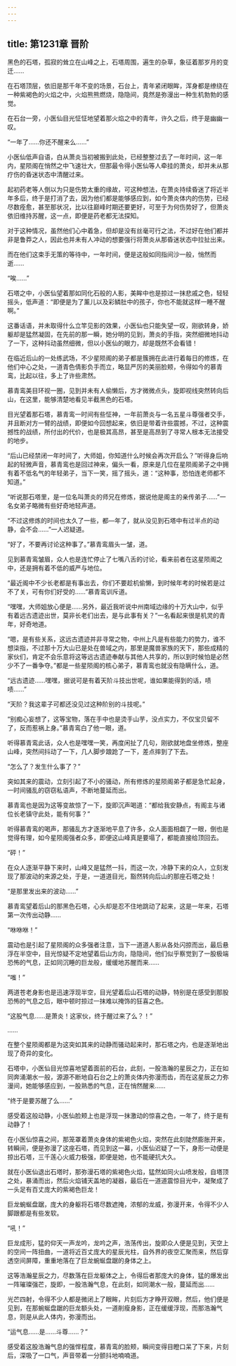 ```yaml
---
---
---
```

title: 第1231章 晋阶
---



黑色的石塔，孤寂的耸立在山峰之上，石塔周围，遍生的杂草，象征着那岁月的变迁……

在石塔顶层，依旧是那千年不变的场景，石台上，青年紧闭眼眸，浑身都是缭绕在一种紫褐色的火焰之中，火焰熊熊燃烧，隐隐间，竟然是弥漫出一种生机勃勃的感觉。

在石台一旁，小医仙目光怔怔地望着那火焰之中的青年，许久之后，终于是幽幽一叹。

“一年了……你还不醒来么……”

小医仙低声自语，白从萧炎当初被搬到此处，已经整整过去了一年时间，这一年内，星陨阁在悄然之中飞速壮大，但那最令得小医仙等人牵挂的萧炎，却并未从那疗伤的昏迷状态中清醒过来。

起初药老等人倒以为只是伤势太重的缘故，可这种想法，在萧炎持续昏迷了将近半年多后，终于是打消了去，因为他们都是能够感应到，如今萧炎体内的伤势，已经尽数痊愈，甚至那状况，比以往巅峰时期还要更好，可至于为何伤势好了，但萧炎依旧维持苏醒，这一点，即便是药老都无法探知。

对于这种情况，虽然他们心中着急，但却是没有丝毫可行之法，不过好在他们都并非是鲁莽之人，因此也并未有人冲动的想要强行将萧炎从那昏迷状态中拉扯出来。

而在他们这束手无策的等待中，一年时间，便是这般如同指间沙一般，悄然而逝……

“唉……”

石塔之中，小医仙望着那如同化石般的人影，美眸中也是掠过一抹悲戚之色，轻轻摇头，低声道：“即便是为了薰儿以及彩鳞肚中的孩子，你也不能就这样一睡不醒啊。”

这番话语，并未取得什么立竿见影的效果，小医仙也只能失望一叹，刚欲转身，娇躯却是猛然凝固，在先前的那一瞬，她分明的见到，萧炎的手指，突然细微地抖动了一下，这种抖动虽然细微，但以小医仙的眼力，却是既然不会看错！

在临近后山的一处练武场，不少星陨阁的弟子都是簇拥在此进行着每日的修炼，在他们中心之处，一道青色倩影负手而立，略显严厉的美丽脸颊，令得如今的慕青鸾，比起以往，多上了许些肃然。

慕青鸾美目环视一圈，见到并未有人偷懒后，方才微微点头，旋即视线突然转向后山，在这里，能够清楚地看见半截黑色的石塔。

目光望着那石塔，慕青鸾一时间有些怔神，一年前萧炎与一名五星斗尊强者交手，并且断对方一臂的战绩，即便如今回想起来，依旧是带着许些震撼，不过，这种震撼性的战绩，所付出的代价，也是极其高昂，甚至是高昂到了寻常人根本无法接受的地步。

“后山已经禁闭一年时间了，大师姐，你知道什么时候会再次开启么？”听得身后响起的轻微声音，慕青鸾也是回过神来，偏头一看，原来是几位在星陨阁弟子之中拥有着不低名气的年轻弟子，当下一笑，摇了摇头，道：“这种事，恐怕连老师都不知道。”

“听说那石塔里，是一位名叫萧炎的师兄在修炼，据说他是阁主的亲传弟子……”一名女弟子略微有些好奇地轻声道。

“不过这修炼的时间也太久了一些，都—年了，就从没见到石塔中有过半点的动静，会不会……”一人迟疑道。

“好了，不要再讨论这种事了。”慕青鸾眉头一皱，道。

见到慕青鸾皱眉，众人也是连忙停止了七嘴八舌的讨论，看来前者在这星陨阁之中，还是拥有着不低的威严与地位。

“最近阁中不少长老都是有事出去，你们不要趁机偷懒，到时候年考的时候若是过不了关，可有你们好受的……”慕青鸾训斥道。

“嘿嘿，大师姐放心便是……另外，最近我听说中州南域边缘的十万大山中，似乎有着远古遗迹出世，莫非长老们出去，是与此事有关？”一名看起来很是机灵的青年，好奇地道。

“嗯，是有些关系，这远古遗迹并非寻常之物，中州上凡是有些能力的势力，谁不想柒指，不过那十万大山已是处在兽域之内，那里是魔兽家族的天下，那些成精的家伙们，肯定不会乐意将这等远古遗迹奉献与其他人共享的，所以到时候怕是必然少不了一番争夺。”都是一些星陨阁的核心弟子，慕青鸾也就没有隐瞒什么，道。

“远古遗迹……嘿嘿，据说可是有着天阶斗技出世呢，谁如果能得到的话，啧啧……”

“天阶？我这辈子可都还没见过这种阶别的斗技呢。”

“别痴心妄想了，这等宝物，落在手中也是烫手山芋，没点实力，不仅宝贝留不了，反而惹祸上身。”慕青鸾白了他一眼，道。

听得慕青鸾此话，众人也是嘿嘿一笑，再度闲扯了几句，刚欲就地盘坐修炼，整座山峰，突然间抖动了一下，几人脚步踉跄了一下，差点摔到了下去。

“怎么了？发生什么事了？”

突如其来的震动，立刻引起了不小的骚动，所有修炼的星陨阁弟子都是急忙起身，一时间骚乱的窃窃私语声，不断地蔓延而出。

慕青鸾也是因为这等变故惊了一下，旋即沉声喝道：“都给我安静点，有阁主与诸位长老镇守此处，能有何事？”

听得慕青鸾的喝声，那骚乱方才逐渐地平息了许多，众人面面相觑了一眼，倒也是觉得有理，如今星陨阁强者众多，即便这山峰真是要塌了，都能直接给顶回去。

“砰！”

在众人逐渐平静下来时，山峰又是猛然一抖，而这一次，冷静下来的众人，立刻发现了那波动的来源之处，于是，一道道目光，豁然转向后山的那座石塔之处！

“是那里发出来的波动……”

慕青鸾望着后山的那黑色石塔，心头却是忍不住地跳动了起来，这是一年来，石塔第一次传出动静……

“咻咻咻！”

震动也是引起了星陨阁的众多强者注意，当下一道道人影从各处闪掠而出，最后悬浮在半空中，目光惊疑不定地望着后山方向，隐隐间，他们似乎察觉到了一股极端恐怖的气息，正如同沉睡的巨龙般，缓缓地苏醒而来……

“嗤！”

两道苍老身影也是迅速浮现半空，目光望着后山石塔的动静，特别是在感受到那股恐怖的气息之后，眼中顿时掠过一抹难以掩饰的狂喜之色。

“这股气息……是萧炎！这家伙，终于醒过来了么？！”

……

在整个星陨阁都是为这突如其来的动静而骚动起来时，那石塔之内，也是逐渐地出现了奇异的变化。

石塔中，小医仙目光惊喜地望着面前的石台，此刻，一股浩瀚的星辰之力，正在如同奔涌潮水一般，源源不断地自石台之上的萧炎体内弥漫而齿，而在这星辰之力弥漫间，她能够感应到，一股熟悉的气息，正在悄然醒来……

“终于是要苏醒了么……”

感受着这般动静，小医仙脸颊上也是浮现一抹激动的惊喜之色，一年了，终于是有动静了！

在小医仙惊喜之间，那笼罩着萧炎身体的紫褐色火焰，突然在此刻陡然膨胀开来，转瞬间，便是弥漫了这座石塔，而见到这一幕，小医仙迟疑了一下，身形一动便是掠出石塔，三千莲心火威力极强，即便是她，也不能硬抗大久。

就在小医仙退出石塔时，那弥漫石塔的紫褐色火焰，猛然如同火山喷发般，自塔顶之处，暴涌而出，然后火焰铺天盖地的凝器，最后在一道道震惊目光中，凝聚成了一头足有百丈庞大的紫褐色巨龙！

巨龙蜿蜒盘踞，庞大的身躯将石塔尽数遮掩，浓郁的龙威，弥漫开来，令得不少人脚跟都是有些发软。

“吼！”

巨龙成形，猛的仰天一声龙吟，龙吟之声，浩荡传出，旋即众人便是见到，天空上的空间一阵扭曲，一道将近百丈庞大的星辰光柱，自外界的夜空汇聚而来，然后穿透空间屏障，重重地落在了巨龙蜿蜒盘踞的身体之上。

这等浩瀚星辰之力，尽数落在巨龙躯体之上，令得后者那庞大的身体，猛的爆发出一阵璀璨强芒，旋即，一股浩瀚气息，在此刻，如同潮水一般，蔓延而出……

光芒四射，令得不少人都是微闭上了眼眸，片刻后方才睁开双眼，然后，他们便是见到，在那蜿蜒盘踞的巨龙额头处，一道削瘦身影，正在缓缓浮现，而那浩瀚气息，则是从此人体内，弥漫而出。

“运气息……是……斗尊……？”

感受着这股浩瀚气息的强悍程度，慕青鸾的脸颊，瞬间变得目瞪口呆了下来，片刻后，深吸了一口气，声音带着一分颤抖地喃喃道。